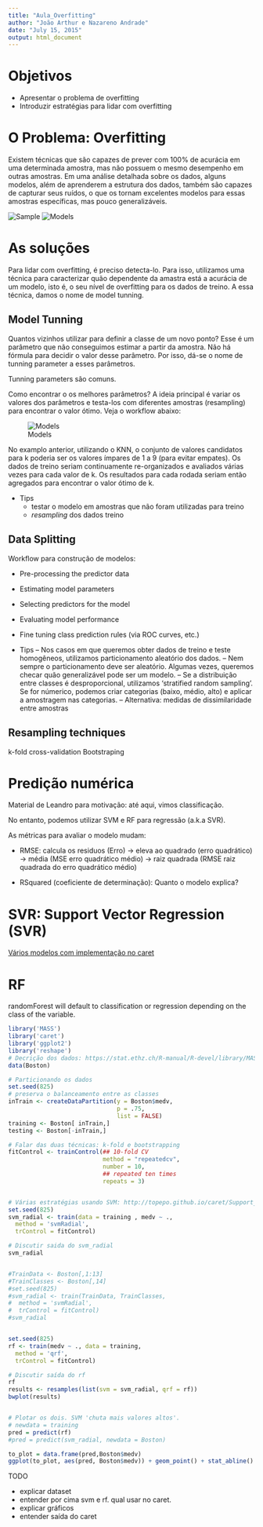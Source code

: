 ```yaml
---
title: "Aula_Overfitting"
author: "João Arthur e Nazareno Andrade"
date: "July 15, 2015"
output: html_document
---
```


# Objetivos

- Apresentar o problema de overfitting
- Introduzir estratégias para lidar com overfitting
  

# O Problema: Overfitting

Existem técnicas que são capazes de prever com 100% de acurácia em uma determinada amostra, mas não
possuem o mesmo desempenho em outras amostras. Em uma análise detalhada sobre os dados, alguns modelos, além de aprenderem
a estrutura dos dados, também são capazes de capturar seus ruídos, o que os tornam excelentes modelos para essas amostras
específicas, mas pouco generalizáveis.

![Sample](sample.png)
![Models](models.png)


# As soluções

Para lidar com overfitting, é preciso detecta-lo. Para isso, utilizamos uma técnica para caracterizar quão dependente da amastra está a acurácia de um modelo, isto é,
o seu nível de overfitting para os dados de treino. A essa técnica, damos o nome de model tunning.

## Model Tunning

Quantos vizinhos utilizar para definir a classe de um novo ponto? Esse é um parâmetro que não conseguimos estimar a partir da amostra. Não há fórmula para decidir o valor desse parâmetro. Por isso, dá-se o nome de tunning parameter a esses parâmetros. 

Tunning parameters são comuns.

Como encontrar o os melhores parâmetros? A ideia principal é variar os valores dos parâmetros e testa-los
com diferentes amostras (resampling) para encontrar o valor ótimo. Veja o workflow abaixo:

![Models](esquema.png)

No examplo anterior, utilizando o KNN, o conjunto de valores candidatos para k poderia ser os valores
ímpares de 1 a 9 (para evitar empates). Os dados de treino seriam continuamente re-organizados 
e avaliados várias vezes para cada valor de k. Os resultados para cada rodada seriam então agregados 
para encontrar o valor ótimo de k.

- Tips
  - testar o modelo em amostras que não foram utilizadas para treino
  - *resampling* dos dados treino 

## Data Splitting

Workflow para construção de modelos:

- Pre-processing the predictor data
- Estimating model parameters
- Selecting predictors for the model
- Evaluating model performance
- Fine tuning class prediction rules (via ROC curves, etc.)


- Tips
-- Nos casos em que queremos obter dados de treino e teste homogêneos, utilizamos particionamento aleatório dos dados.
-- Nem sempre o particionamento deve ser aleatório. Algumas vezes, queremos checar quão generalizável pode ser um modelo.
-- Se a distribuição entre classes é desproporcional, utilizamos 
'stratified random sampling'. Se for númerico, podemos criar categorias (baixo, médio, alto) e aplicar a amostragem nas categorias.
-- Alternativa: medidas de dissimilaridade entre amostras


## Resampling techniques

k-fold cross-validation
Bootstraping



# Predição numérica 

Material de Leandro para motivação: até aqui, vimos classificação.

No entanto, podemos utilizar SVM e RF para regressão (a.k.a SVR).

As métricas para avaliar o modelo mudam: 

- RMSE: calcula os residuos (Erro) -> eleva ao quadrado (erro quadrático) -> média (MSE erro quadrático médio) -> raiz quadrada (RMSE raiz quadrada do erro quadrático médio)

- RSquared (coeficiente de determinação): Quanto o modelo explica?



# SVR: Support Vector Regression (SVR)
[Vários modelos com implementação no caret](http://topepo.github.io/caret/Support_Vector_Machines.html)

# RF

randomForest will default to classification or regression depending on the class of the variable. 

```r
library('MASS')
library('caret')
library('ggplot2')
library('reshape')
# Decrição dos dados: https://stat.ethz.ch/R-manual/R-devel/library/MASS/html/Boston.html
data(Boston)

# Particionando os dados
set.seed(825)
# preserva o balanceamento entre as classes
inTrain <- createDataPartition(y = Boston$medv,
                               p = .75,
                               list = FALSE)
training <- Boston[ inTrain,]
testing <- Boston[-inTrain,]

# Falar das duas técnicas: k-fold e bootstrapping
fitControl <- trainControl(## 10-fold CV
                           method = "repeatedcv",
                           number = 10,
                           ## repeated ten times
                           repeats = 3)


# Várias estratégias usando SVM: http://topepo.github.io/caret/Support_Vector_Machines.html
set.seed(825)
svm_radial <- train(data = training , medv ~ .,
  method = 'svmRadial',
  trControl = fitControl)

# Discutir saida do svm_radial
svm_radial


#TrainData <- Boston[,1:13]
#TrainClasses <- Boston[,14]
#set.seed(825)
#svm_radial <- train(TrainData, TrainClasses,
#  method = 'svmRadial',
#  trControl = fitControl)
#svm_radial


set.seed(825)
rf <- train(medv ~ ., data = training,
  method = 'qrf',
  trControl = fitControl)

# Discutir saída do rf
rf
results <- resamples(list(svm = svm_radial, qrf = rf))
bwplot(results)


# Plotar os dois. SVM 'chuta mais valores altos'.
# newdata = training
pred = predict(rf)
#pred = predict(svm_radial, newdata = Boston)

to_plot = data.frame(pred,Boston$medv)
ggplot(to_plot, aes(pred, Boston$medv)) + geom_point() + stat_abline()
```

TODO

- explicar dataset
- entender por cima svm e rf. qual usar no caret. 
- explicar gráficos
- entender saída do caret